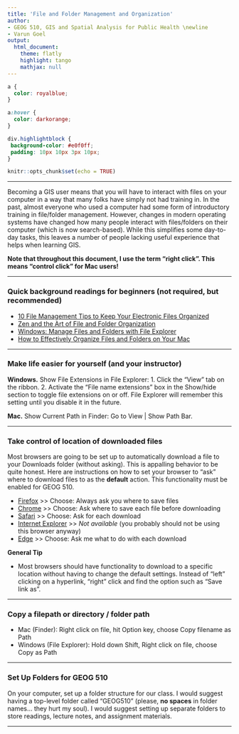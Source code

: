 ```yaml
---
title: 'File and Folder Management and Organization'
author:
- GEOG 510, GIS and Spatial Analysis for Public Health \newline
- Varun Goel
output:
  html_document:
    theme: flatly
    highlight: tango
    mathjax: null
---
```


```css
a {
  color: royalblue;
}

a:hover {
  color: darkorange;
}

div.highlightblock { 
 background-color: #e0f0ff; 
 padding: 10px 10px 3px 10px;
}
```

```r
knitr::opts_chunk$set(echo = TRUE)
```

------------------------------------------------------------------------

Becoming a GIS user means that you will have to interact with files on your computer in a way that many folks have simply not had training in. In the past, almost everyone who used a computer had some form of introductory training in file/folder management. However, changes in modern operating systems have changed how many people interact with files/folders on their computer (which is now search-based). While this simplifies some day-to-day tasks, this leaves a number of people lacking useful experience that helps when learning GIS.

**Note that throughout this document, I use the term "right click". This means "control click" for Mac users!**

------------------------------------------------------------------------

### Quick background readings for beginners (not required, but recommended)

-   [10 File Management Tips to Keep Your Electronic Files Organized](https://www.thebalancesmb.com/computer-file-management-tips-2948083)\
-   [Zen and the Art of File and Folder Organization](https://www.howtogeek.com/15677/zen-and-the-art-of-file-and-folder-organization/)
-   [Windows: Manage Files and Folders with File Explorer](https://www.groovypost.com/howto/windows-10-files-folders-file-explorer/)\
-   [How to Effectively Organize Files and Folders on Your Mac](https://mackeeper.com/blog/organize-mac/)

------------------------------------------------------------------------

### Make life easier for yourself (and your instructor)

**Windows.** Show File Extensions in File Explorer: 1. Click the “View” tab on the ribbon. 2. Activate the “File name extensions” box in the Show/hide section to toggle file extensions on or off. File Explorer will remember this setting until you disable it in the future.

**Mac.** Show Current Path in Finder: Go to View \| Show Path Bar.

------------------------------------------------------------------------

### Take control of location of downloaded files

Most browsers are going to be set up to automatically download a file to your Downloads folder (without asking). This is appalling behavior to be quite honest. Here are instructions on how to set your browser to "ask" where to download files to as the **default** action. This functionality must be enabled for GEOG 510.

-   [Firefox](https://support.mozilla.org/en-US/kb/where-find-and-manage-downloaded-files-firefox?redirectlocale=en-US&redirectslug=Downloads+window#w_change-where-downloads-are-saved) \>\> Choose: Always ask you where to save files
-   [Chrome](https://support.google.com/chrome/answer/95759?co=GENIE.Platform%3DDesktop&hl=en) \>\> Choose: Ask where to save each file before downloading
-   [Safari](http://osxdaily.com/2018/07/01/change-safari-download-location-mac/) \>\> Choose: Ask for each download
-   [Internet Explorer](https://support.microsoft.com/en-us/help/17436/windows-internet-explorer-download-files-from-web#ie=ie-11) \>\> *Not available* (you probably should not be using this browser anyway)
-   [Edge](https://www.digitalcitizen.life/how-change-where-and-how-microsoft-edge-downloads-files) \>\> Choose: Ask me what to do with each download

**General Tip**

-   Most browsers should have functionality to download to a specific location without having to change the default settings. Instead of "left" clicking on a hyperlink, "right" click and find the option such as "Save link as".

------------------------------------------------------------------------

### Copy a filepath or directory / folder path

-   Mac (Finder): Right click on file, hit Option key, choose Copy filename as Path
-   Windows (File Explorer): Hold down Shift, Right click on file, choose Copy as Path

------------------------------------------------------------------------

### Set Up Folders for GEOG 510

On your computer, set up a folder structure for our class. I would suggest having a top-level folder called "GEOG510" (please, **no spaces** in folder names... they hurt my soul). I would suggest setting up separate folders to store readings, lecture notes, and assignment materials.

------------------------------------------------------------------------
